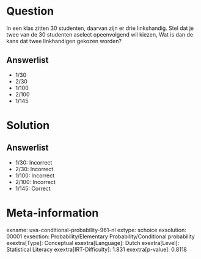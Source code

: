 Question
========

In een klas zitten 30 studenten, daarvan zijn er drie linkshandig. Stel
dat je twee van de 30 studenten aselect opeenvolgend wil kiezen, Wat is
dan de kans dat twee linkhandigen gekozen worden?

Answerlist
----------

* 1/30
* 2/30
* 1/100
* 2/100
* 1/145

Solution
========

Answerlist
----------

* 1/30: Incorrect
* 2/30: Incorrect
* 1/100: Incorrect
* 2/100: Incorrect
* 1/145: Correct

Meta-information
================
exname: uva-conditional-probability-961-nl
extype: schoice
exsolution: 00001
exsection: Probability/Elementary Probability/Conditional probability
exextra[Type]: Conceptual
exextra[Language]: Dutch
exextra[Level]: Statistical Literacy
exextra[IRT-Difficulty]: 1.831
exextra[p-value]: 0.8118
